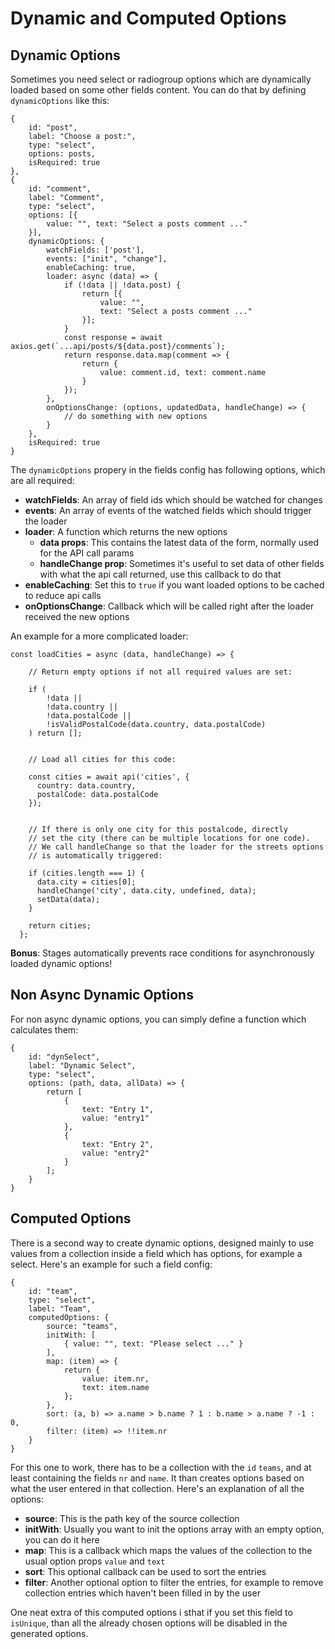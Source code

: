 # Dynamic and Computed Options

## Dynamic Options

Sometimes you need select or radiogroup options which are dynamically loaded based on some other fields content. 
You can do that by defining `dynamicOptions` like this:

```
{
    id: "post",
    label: "Choose a post:",
    type: "select",
    options: posts,
    isRequired: true
},
{
    id: "comment",
    label: "Comment",
    type: "select",
    options: [{
        value: "", text: "Select a posts comment ..."
    }],
    dynamicOptions: {
        watchFields: ['post'],
        events: ["init", "change"],
        enableCaching: true,
        loader: async (data) => {
            if (!data || !data.post) {
                return [{
                    value: "",
                    text: "Select a posts comment ..."
                }];
            }
            const response = await axios.get(`...api/posts/${data.post}/comments`);
            return response.data.map(comment => {
                return {
                    value: comment.id, text: comment.name
                }
            });
        },
        onOptionsChange: (options, updatedData, handleChange) => {
            // do something with new options
        }
    },
    isRequired: true
}
```

The `dynamicOptions` propery in the fields config has following options, which are all required:

- **watchFields**: An array of field ids which should be watched for changes
- **events**: An array of events of the watched fields which should trigger the loader
- **loader**: A function which returns the new options
    - **data props**: This contains the latest data of the form, normally used for the API call params
    - **handleChange prop**: Sometimes it's useful to set data of other fields with what the api call returned, use this callback to do that
- **enableCaching**: Set this to `true` if you want loaded options to be cached to reduce api calls
- **onOptionsChange**: Callback which will be called right after the loader received the new options

An example for a more complicated loader:

```
const loadCities = async (data, handleChange) => {

    // Return empty options if not all required values are set:

    if (
        !data || 
        !data.country || 
        !data.postalCode || 
        !isValidPostalCode(data.country, data.postalCode)
    ) return [];


    // Load all cities for this code:

    const cities = await api('cities', {
      country: data.country,
      postalCode: data.postalCode
    });


    // If there is only one city for this postalcode, directly
    // set the city (there can be multiple locations for one code).
    // We call handleChange so that the loader for the streets options
    // is automatically triggered:

    if (cities.length === 1) {
      data.city = cities[0];
      handleChange('city', data.city, undefined, data);
      setData(data);
    }

    return cities;
  };
```

**Bonus**: Stages automatically prevents race conditions for asynchronously loaded dynamic options!

## Non Async Dynamic Options

For non async dynamic options, you can simply define a function which calculates them:

```
{
    id: "dynSelect",
    label: "Dynamic Select",
    type: "select",
    options: (path, data, allData) => {
        return [
            {   
                text: "Entry 1",
                value: "entry1"
            },
            {   
                text: "Entry 2",
                value: "entry2"
            }
        ];
    }
}
```

## Computed Options

There is a second way to create dynamic options, designed mainly to use values from a collection inside 
a field which has options, for example a select. Here's an example for such a field config:

```
{
    id: "team",
    type: "select",
    label: "Team",
    computedOptions: {
        source: "teams",
        initWith: [
            { value: "", text: "Please select ..." }
        ],
        map: (item) => {
            return {
                value: item.nr,
                text: item.name
            };
        },
        sort: (a, b) => a.name > b.name ? 1 : b.name > a.name ? -1 : 0,
        filter: (item) => !!item.nr
    }
}
```

For this one to work, there has to be a collection with the `id` `teams`, and at least containing the fields `nr` and `name`. 
It than creates options based on what the user entered in that collection. Here's an explanation of all the options:

- **source**: This is the path key of the source collection
- **initWith**: Usually you want to init the options array with an empty option, you can do it here
- **map**: This is a callback which maps the values of the collection to the usual option props `value` and `text`
- **sort**: This optional callback can be used to sort the entries
- **filter**: Another optional option to filter the entries, for example to remove collection entries which haven't been filled in by the user

One neat extra of this computed options i sthat if you set this field to `isUnique`, than all the already chosen options will be disabled 
in the generated options.